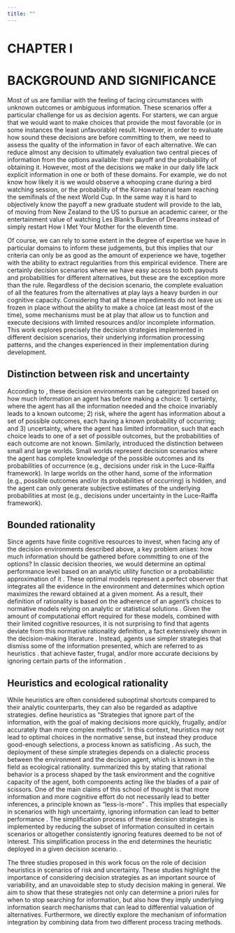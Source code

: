 ```yaml
---
title: ""
---
```


# CHAPTER I {.unlisted .unnumbered}
# BACKGROUND AND SIGNIFICANCE

\begin{adjustwidth}{2cm}{}
\hspace{\parindent}\emph{"In our reasonings concerning matter of fact, there are all imaginable degrees of assurance, from the highest certainty to the lowest species of moral evidence. A wise man, therefore, proportions his belief to the evidence."} 

\begin{flushright}
--- David Hume,  \emph{An Enquiry Concerning Human Understanding}
\end{flushright}
\end{adjustwidth}

Most of us are familiar with the feeling of facing circumstances with unknown outcomes or ambiguous information. 
These scenarios offer a particular challenge for us as decision agents.
For starters, we can argue that we would want to make choices that provide the most favorable (or in some instances the least unfavorable) result.
However, in order to evaluate how sound these decisions are before committing to them, we need to assess the quality of the information in favor of each alternative.
We can reduce almost any decision to ultimately evaluation two central pieces of information from the options available: their payoff and the probability of obtaining it.
However, most of the decisions we make in our daily life lack explicit information in one or both of these domains. 
For example, we do not know how likely it is we would observe a whooping crane during a bird watching session, or the probability of the Korean national team reaching the semifinals of the next World Cup.
In the same way it is hard to objectively know the payoff a new graduate student will provide to the lab, of moving from New Zealand to the US to pursue an academic career, or the entertainment value of watching Les Blank's Burden of Dreams instead of simply restart How I Met Your Mother for the eleventh time.

Of course, we can rely to some extent in the degree of expertise we have in particular domains to inform these judgements, but this implies that our criteria can only be as good as the amount of experience we have, together with the ability to extract regularities from this empirical evidence.
There are certainly decision scenarios where we have easy access to both payouts and probabilities for different alternatives, but these are the exception more than the rule.
Regardless of the decision scenario, the complete evaluation of all the features from the alternatives at play lays a heavy burden in our cognitive capacity.
Considering that all these impediments do not leave us frozen in place without the ability to make a choice (at least most of the time), some mechanisms must be at play that allow us to function and execute decisions with limited resources and/or incomplete information.
This work explores precisely the decision strategies implemented in different decision scenarios, their underlying information processing patterns, and the changes experienced in their implementation during development.

## Distinction between risk and uncertainty
According to \citet{luce_raiffa_1989_games_decisions}, these decision environments can be categorized based on how much information an agent has before making a choice:
1) certainty, where the agent has all the information needed and the choice invariably leads to a known outcome;
2) risk, where the agent has information about a set of possible outcomes, each having a known probability of occurring; 
and 3) uncertainty, where the agent has limited information, such that each choice leads to one of a set of possible outcomes, but the probabilities of each outcome are not known. 
Similarly, \citet{savage_1972_foundations_statistics} introduced the distinction between small and large worlds. 
Small worlds represent decision scenarios where the agent has complete knowledge of the possible outcomes and its probabilities of occurrence (e.g., decisions under risk in the Luce-Raiffa framework). 
In large worlds on the other hand, some of the information (e.g., possible outcomes and/or its probabilities of occurring) is hidden, and the agent can only generate subjective estimates of the underlying probabilities at most (e.g., decisions under uncertainty in the Luce-Raiffa framework).

## Bounded rationality
Since agents have finite cognitive resources to invest, when facing any of the decision environments described above, a key problem arises: how much information should be gathered before committing to one of the options? 
In classic decision theories, we would determine an optimal performance level based on an analytic utility function or a probabilistic approximation of it  \citep{marschak_etal_1972_decision_organization}. 
These optimal models represent a perfect observer that integrates all the evidence in the environment and determines which option maximizes the reward obtained at a given moment. 
As a result, their definition of rationality is based on the adherence of an agent's choices to normative models relying on analytic or statistical solutions \citep{hammond_1996_human_judgment}. 
Given the amount of computational effort required for these models, combined with their limited cognitive resources, it is not surprising to find that agents deviate from this normative rationality definition, a fact extensively shown in the decision-making literature \citep{gilovich_etal_2002_heuristics_biases}. 
Instead, agents use simpler strategies that dismiss some of the information presented, which are referred to as heuristics \citep{newell_simon_1972_human_problem, simon_1990_invariants_human, tversky_kahneman_1974_judgment_uncertainty}. 
 \citep{gigerenzer_todd_1999_simple_heuristics} that achieve faster, frugal, and/or more accurate decisions by ignoring certain parts of the information \citep{gigerenzer_gaissmaier_2011_heuristic_decision}.

## Heuristics and ecological rationality
While heuristics are often considered suboptimal shortcuts compared to their analytic counterparts, they can also be regarded as adaptive strategies.
\citet{gigerenzer_gaissmaier_2011_heuristic_decision} define heuristics as "Strategies that ignore part of the information, with the goal of making decisions more quickly, frugally, and/or accurately than more
complex methods".
In this context, heuristics may not lead to optimal choices in the normative sense, but instead they produce good-enough selections, a process known as satisficing \citep{simon_1955_behavioral_model}.
As such, the deployment of these simple strategies depends on a dialectic process between the environment and the decision agent, which is known in the field as ecological rationality.
\citet{simon_1990_invariants_human} summarized this by stating that rational behavior is a process shaped by the task environment and the cognitive capacity of the agent, both components acting like the blades of a pair of scissors.
One of the main claims of this school of thought is that more information and more cognitive effort do not necessarily lead to better inferences, a principle known as "less-is-more" \citep{hertwig_todd_2003_more_not}.
This implies that especially in scenarios with high uncertainty, ignoring information can lead to better performance \citep{gigerenzer_todd_1999_simple_heuristics}.
The simplification process of these decision strategies is implemented by reducing the subset of information consulted in certain scenarios or altogether consistently ignoring features deemed to be not of interest.
This simplification process in the end determines the heuristic deployed in a given decision scenario. \citep{kozyreva_hertwig_2021_interpretation_uncertainty}. 

The three studies proposed in this work focus on the role of decision heuristics in scenarios of risk and uncertainty. 
These studies highlight the importance of considering decision strategies as an important source of variability, and an unavoidable step to study decision making in general.
We aim to show that these strategies not only can determine a priori rules for when to stop searching for information, but also how they imply underlying information search mechanisms that can lead to differential valuation of alternatives.
Furthermore, we directly explore the mechanism of information integration by combining data from two different process tracing methods.